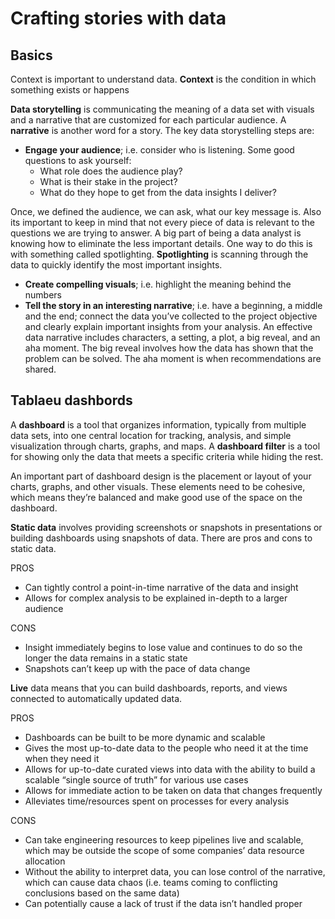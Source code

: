 # Crafting stories with data

## Basics

Context is important to understand data. **Context** is the condition in which something exists or happens

**Data storytelling** is communicating the meaning of a data set with visuals and a narrative that are customized for each particular audience. A **narrative** is another word for a story. The key data storystelling steps are:

- **Engage your audience**; i.e. consider who is listening. Some good questions to ask yourself:
    - What role does the audience play?
    - What is their stake in the project?
    - What do they hope to get from the data insights I deliver?

Once, we defined the audience, we can ask, what our key message is. Also its important to keep in mind that not every piece of data is relevant to the questions we are trying to answer. A big part of being a data analyst is knowing how to eliminate the less important details. One way to do this is with something called spotlighting. **Spotlighting** is scanning through the data to quickly identify the most important insights.

- **Create compelling visuals**; i.e. highlight the meaning behind the numbers
- **Tell the story in an interesting narrative**; i.e. have a beginning, a middle and the end; connect the data you've collected to the project objective and clearly explain important insights from your analysis. An effective data narrative includes characters, a setting, a plot, a big reveal, and an aha moment. The big reveal involves how the data has shown that the problem can be solved. The aha moment is when recommendations are shared.


## Tablaeu dashbords

A **dashboard** is a tool that organizes information, typically from multiple data sets, into one central location for tracking, analysis, and simple visualization through charts, graphs, and maps. A **dashboard filter** is a tool for showing only the data that meets a specific criteria while hiding the rest.

An important part of dashboard design is the placement or layout of your charts, graphs, and other visuals. These elements need to be cohesive, which means they're balanced and make good use of the space on the dashboard. 

**Static data** involves providing screenshots or snapshots in presentations or building dashboards using snapshots of data. There are pros and cons to static data.

PROS

- Can tightly control a point-in-time narrative of the data and insight
- Allows for complex analysis to be explained in-depth to a larger audience

CONS

- Insight immediately begins to lose value and continues to do so the longer the data remains in a static state
- Snapshots can't keep up with the pace of data change

**Live** data means that you can build dashboards, reports, and views connected to automatically updated data. 

PROS

- Dashboards can be built to be more dynamic and scalable
- Gives the most up-to-date data to the people who need it at the time when they need it
- Allows for up-to-date curated views into data with the ability to build a scalable “single source of truth” for various use cases
- Allows for immediate action to be taken on data that changes frequently
- Alleviates time/resources spent on processes for every analysis

CONS

- Can take engineering resources to keep pipelines live and scalable, which may be outside the scope of some companies' data resource allocation
- Without the ability to interpret data, you can lose control of the narrative, which can cause data chaos (i.e. teams coming to conflicting conclusions based on the same data)
- Can potentially cause a lack of trust if the data isn’t handled proper








